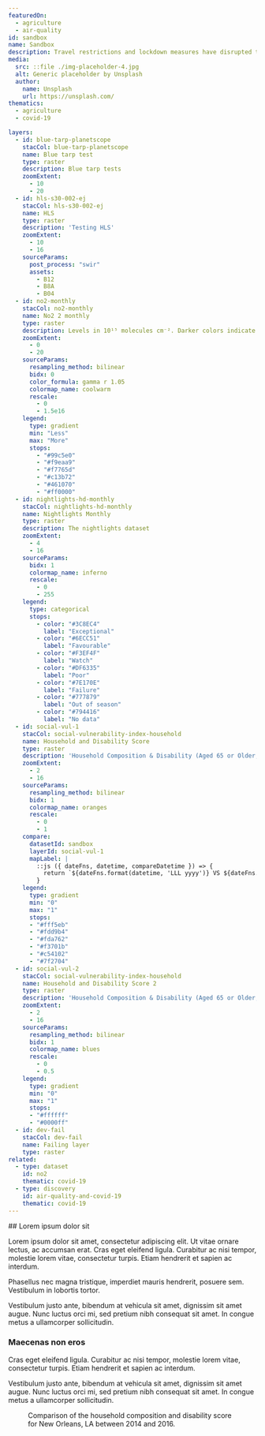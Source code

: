 ```yaml
---
featuredOn:
  - agriculture
  - air-quality
id: sandbox
name: Sandbox
description: Travel restrictions and lockdown measures have disrupted the shipping industry and the global economy broadly. NASA researchers are using artificial intelligence to track shipping activities across major ports in the U.S.
media:
  src: ::file ./img-placeholder-4.jpg
  alt: Generic placeholder by Unsplash
  author:
    name: Unsplash
    url: https://unsplash.com/
thematics:
  - agriculture
  - covid-19

layers:
  - id: blue-tarp-planetscope
    stacCol: blue-tarp-planetscope
    name: Blue tarp test
    type: raster
    description: Blue tarp tests
    zoomExtent:
      - 10
      - 20
  - id: hls-s30-002-ej
    stacCol: hls-s30-002-ej
    name: HLS
    type: raster
    description: 'Testing HLS'
    zoomExtent:
      - 10
      - 16
    sourceParams:
      post_process: "swir"
      assets:
        - B12
        - B8A
        - B04
  - id: no2-monthly
    stacCol: no2-monthly
    name: No2 2 monthly
    type: raster
    description: Levels in 10¹⁵ molecules cm⁻². Darker colors indicate higher nitrogen dioxide (NO₂) levels associated and more activity. Lighter colors indicate lower levels of NO₂ and less activity.
    zoomExtent:
      - 0
      - 20
    sourceParams:
      resampling_method: bilinear
      bidx: 0
      color_formula: gamma r 1.05
      colormap_name: coolwarm
      rescale:
        - 0
        - 1.5e16
    legend:
      type: gradient
      min: "Less"
      max: "More"
      stops:
        - "#99c5e0"
        - "#f9eaa9"
        - "#f7765d"
        - "#c13b72"
        - "#461070"
        - "#ff0000"
  - id: nightlights-hd-monthly
    stacCol: nightlights-hd-monthly
    name: Nightlights Monthly
    type: raster
    description: The nightlights dataset
    zoomExtent:
      - 4
      - 16
    sourceParams:
      bidx: 1
      colormap_name: inferno
      rescale:
        - 0
        - 255
    legend:
      type: categorical
      stops: 
        - color: "#3C8EC4"
          label: "Exceptional"
        - color: "#6ECC51"
          label: "Favourable"
        - color: "#F3EF4F"
          label: "Watch"
        - color: "#DF6335"
          label: "Poor"
        - color: "#7E170E"
          label: "Failure"
        - color: "#777879"
          label: "Out of season"
        - color: "#794416"
          label: "No data"
  - id: social-vul-1
    stacCol: social-vulnerability-index-household
    name: Household and Disability Score
    type: raster
    description: 'Household Composition & Disability (Aged 65 or Older, Aged 17 or Younger, Civilian with a Disability, Single-Parent Households) - Percentile ranking'
    zoomExtent:
      - 2
      - 16
    sourceParams:
      resampling_method: bilinear
      bidx: 1
      colormap_name: oranges
      rescale:
        - 0
        - 1
    compare:
      datasetId: sandbox
      layerId: social-vul-1
      mapLabel: |
        ::js ({ dateFns, datetime, compareDatetime }) => {
          return `${dateFns.format(datetime, 'LLL yyyy')} VS ${dateFns.format(compareDatetime, 'LLL yyyy')}`;
        }
    legend:
      type: gradient
      min: "0"
      max: "1"
      stops:
      - "#fff5eb"
      - "#fdd9b4"
      - "#fda762"
      - "#f3701b"
      - "#c54102"
      - "#7f2704"
  - id: social-vul-2
    stacCol: social-vulnerability-index-household
    name: Household and Disability Score 2
    type: raster
    description: 'Household Composition & Disability (Aged 65 or Older, Aged 17 or Younger, Civilian with a Disability, Single-Parent Households) - Percentile ranking'
    zoomExtent:
      - 2
      - 16
    sourceParams:
      resampling_method: bilinear
      bidx: 1
      colormap_name: blues
      rescale:
        - 0
        - 0.5
    legend:
      type: gradient
      min: "0"
      max: "1"
      stops:
      - "#ffffff"
      - "#0000ff"
  - id: dev-fail
    stacCol: dev-fail
    name: Failing layer
    type: raster
related:
  - type: dataset
    id: no2
    thematic: covid-19
  - type: discovery
    id: air-quality-and-covid-19
    thematic: covid-19 
---
```


<Block>
<Prose>
## Lorem ipsum dolor sit

Lorem ipsum dolor sit amet, consectetur adipiscing elit. Ut vitae ornare lectus, ac accumsan erat. Cras eget eleifend ligula. Curabitur ac nisi tempor, molestie lorem vitae, consectetur turpis. Etiam hendrerit et sapien ac interdum.

Phasellus nec magna tristique, imperdiet mauris hendrerit, posuere sem. Vestibulum in lobortis tortor.

Vestibulum justo ante, bibendum at vehicula sit amet, dignissim sit amet augue. Nunc luctus orci mi, sed pretium nibh consequat sit amet. In congue metus a ullamcorper sollicitudin.

### Maecenas non eros

Cras eget eleifend ligula. Curabitur ac nisi tempor, molestie lorem vitae, consectetur turpis. Etiam hendrerit et sapien ac interdum.

Vestibulum justo ante, bibendum at vehicula sit amet, dignissim sit amet augue. Nunc luctus orci mi, sed pretium nibh consequat sit amet. In congue metus a ullamcorper sollicitudin.
</Prose>
</Block>
<Block>
<Figure>
  <Map
    datasetId='no2'
    layerId='no2-monthly'
    dateTime='2016-01-01'
    zoom={10}
    center={[-90.18,29.96]}
    compareDateTime='2018-01-01'
  />
  <Caption
    attrAuthor='NASA'
    attrUrl='https://nasa.gov/'
  >
    Comparison of the household composition and disability score for New Orleans, LA between 2014 and 2016.
  </Caption>
</Figure>
</Block>